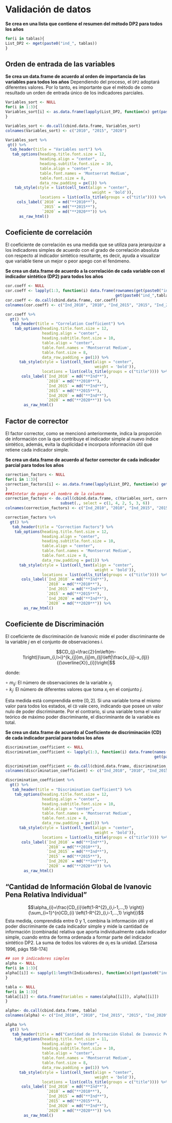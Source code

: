 # Validación de datos  {.unlisted .unnumbered}


**Se crea en una lista que contiene el resumen del método DP2 para todos los años**

```r
for(i in tablas){
List_DP2 <- mget(paste0("ind_", tablas))
}
```

## Orden de entrada de las variables  {-}

**Se crea un data.frame de acuerdo al orden de importancia de las variables para todos los años** 
Dependiendo del proceso, el `DP2` adoptará diferentes valores. Por lo tanto, es importante que el método de como resultado un orden de entrada único de los indicadores parciales.    

```r
Variables_sort <- NULL
for(i in 1:3){
Variables_sort[i] <- as.data.frame(lapply(List_DP2, function(x) get(paste0("ind_", tablas[i]))$variables_sort))
}

Variables_sort <- do.call(cbind.data.frame, Variables_sort)
colnames(Variables_sort) <- c("2010", "2015", "2020")
```

```r
Variables_sort %>%
 gt() %>%
  tab_header(title = "Variables sort") %>%
   tab_options(heading.title.font.size = 12, 
               heading.align = "center",
               heading.subtitle.font.size = 10,
               table.align = "center",
               table.font.names = 'Montserrat Medium',
               table.font.size = 8,
               data_row.padding = px(1)) %>%
    tab_style(style = list(cell_text(align = "center",
                                      weight = 'bold')),
               locations = list(cells_title(groups = c("title")))) %>%
     cols_label(`2010` = md("**2010**"), 
                `2015` = md("**2015**"),
                `2020` = md("**2020**")) %>%
      as_raw_html() 
```


## Coeficiente de correlación {-}  

El coeficiente de correlación es una medida que se utiliza para jerarquizar a los indicadores simples de acuerdo con el grado de correlación absoluta con respecto al indicador sintético resultante, es decir, ayuda a visualizar que variable tiene un mejor o peor apego con el fenómeno.     

**Se crea un data.frame de acuerdo a la correlación de cada variable con el indicador sintético (DP2) para todos los años**

```r
cor.coeff <- NULL
cor.coeff <- lapply(1:3, function(i) data.frame(rownames(get(paste0("ind_",tablas[i]))[["cor.coeff"]]),
                                                get(paste0("ind_",tablas[i]))$cor.coeff))
cor.coeff <- do.call(cbind.data.frame, cor.coeff)
colnames(cor.coeff) <- c("Ind_2010", "2010", "Ind_2015", "2015", "Ind_2020", "2020")
```


```r
cor.coeff %>%
  gt() %>%
   tab_header(title = "Correlation Coefficient") %>%
    tab_options(heading.title.font.size = 12, 
                heading.align = "center",
                heading.subtitle.font.size = 10,
                table.align = "center",
                table.font.names = 'Montserrat Medium',
                table.font.size = 8,
                data_row.padding = px(1)) %>%
      tab_style(style = list(cell_text(align = "center",
                                       weight = 'bold')),
                locations = list(cells_title(groups = c("title")))) %>%
       cols_label(`Ind_2010` = md("**Ind**"), 
                  `2010` = md("**2010**"),
                  `Ind_2015` = md("**Ind**"),
                  `2015` = md("**2015**"), 
                  `Ind_2020` = md("**Ind**"),
                  `2020` = md("**2020**")) %>%
        as_raw_html()                          
```

## Factor de corrector  {-}

El factor corrector, como se mencionó anteriormente, indica la proporción de información con la que contribuye el indicador simple al nuevo índice sintético, además, evita la duplicidad e incorpora información útil que retiene cada indicador simple.     

**Se crea un data.frame de acuerdo al factor corrector de cada indicador parcial para todos los años**

```r
correction_factors <- NULL
for(i in 1:3){
correction_factors[i] <- as.data.frame(lapply(List_DP2, function(x) get(paste0("ind_",tablas[i]))$correction_factors))
}
###Intetar de pegar el nombre de la columna 
correction_factors <- do.call(cbind.data.frame, c(Variables_sort, correction_factors)) %>%
                        subset(., select = c(1, 4, 2, 5, 3, 6))
colnames(correction_factors) <- c("Ind_2010", "2010", "Ind_2015", "2015", "Ind_2020", "2020")
```


```r
correction_factors %>%
  gt() %>%
   tab_header(title = "Correction Factors") %>%
    tab_options(heading.title.font.size = 12, 
                heading.align = "center",
                heading.subtitle.font.size = 10,
                table.align = "center",
                table.font.names = 'Montserrat Medium',
                table.font.size = 8,
                data_row.padding = px(1)) %>%
      tab_style(style = list(cell_text(align = "center",
                                       weight = 'bold')),
                locations = list(cells_title(groups = c("title")))) %>%
       cols_label(`Ind_2010` = md("**Ind**"), 
                  `2010` = md("**2010**"),
                  `Ind_2015` = md("**Ind**"),
                  `2015` = md("**2015**"), 
                  `Ind_2020` = md("**Ind**"),
                  `2020` = md("**2020**")) %>%
        as_raw_html()                         
```


## Coeficiente de Discriminación  {-}

El coeficiente de discriminación de Ivanovic mide el poder discriminante de la variable $j$ en el conjunto de observaciones $i$. 

$$CD_{j}=\frac{2}{m\left(m-1\right)}\sum_{i,l>i}^{k_{j}}m_{ij}m_{lj}\left|\frac{x_{ij}-x_{lj}}{{\overline{X}}_{i}}\right|$$

donde: 

$\circ\:m_{ij}$: El número de observaciones de la variable $x_{j}$    
$\circ\:k_{j}$: El número de diferentes valores que toma $x_{i}$ en el conjunto $j$.     


Esta medida está comprendida entre $[0, 2]$. Si una variable toma el mismo valor para todos los estados, el `CD` vale cero, indicando que posee un valor nulo de poder discriminante. Por el contrario, si una variable toma el valor teórico de máximo poder discriminante, el discriminante de la variable es total.   


**Se crea un data.frame de acuerdo al Coeficiente de discriminación (CD) de cada indicador parcial para todos los años**

```r
discrimination_coefficient <- NULL
discrimination_coefficient <- lapply(1:3, function(i) data.frame(names(get(paste0("ind_",tablas[i]))[["discrimination.coefficient"]]),
                                                                 get(paste0("ind_",tablas[i]))$discrimination.coefficient))

discrimination_coefficient <- do.call(cbind.data.frame, discrimination_coefficient)
colnames(discrimination_coefficient) <- c("Ind_2010", "2010", "Ind_2015", "2015", "Ind_2020", "2020")
```


```r
discrimination_coefficient %>%
  gt() %>%
   tab_header(title = "Discrimination Coefficient") %>%
    tab_options(heading.title.font.size = 12, 
                heading.align = "center",
                heading.subtitle.font.size = 10,
                table.align = "center",
                table.font.names = 'Montserrat Medium',
                table.font.size = 8,
                data_row.padding = px(1)) %>%
      tab_style(style = list(cell_text(align = "center",
                                       weight = 'bold')),
                locations = list(cells_title(groups = c("title")))) %>%
       cols_label(`Ind_2010` = md("**Ind**"), 
                  `2010` = md("**2010**"),
                  `Ind_2015` = md("**Ind**"),
                  `2015` = md("**2015**"), 
                  `Ind_2020` = md("**Ind**"),
                  `2020` = md("**2020**")) %>%
        as_raw_html() 
```

## “Cantidad de Información Global de Ivanovic Pena Relativa Individual” {-}

$$\alpha_{i}=\frac{CD_{i}\left(1-R^{2}_{i,i-1,...,1} \right)}{\sum_{i=1}^{n}CD_{i} \left(1-R^{2}_{i,i-1,...,1} \right)}$$
Esta medida, comprendida entre 0 y 1, combina la información útil y el poder discriminante de cada indicador simple y mide la cantidad de información (combinada) relativa que aporta individualmente cada indicador simple, cuando entra de forma ordenada a formar parte del indicador sintético DP2. La suma de todos los valores de $\alpha_{i}$ es la unidad. [Zarsosa 1996, págs 158-174]      

```r
## son 9 indicadores simples
alpha <- NULL
for(i in 1:3){
alpha[[i]] <- sapply(1:length(Indicadores), function(x)(get(paste0("ind_",tablas[i]))[["correction_factors"]][x] * get(paste0("ind_",tablas[i]))[["discrimination.coefficient"]][x]) /                                                         sum(get(paste0("ind_",tablas[i]))[["correction_factors"]] * get(paste0("ind_",tablas[i]))[["discrimination.coefficient"]]))
}
```

```r
tabla <- NULL
for(i in 1:3){
tabla[[i]] <- data.frame(Variables = names(alpha[[i]]), alpha[[i]])
}

alpha<- do.call(cbind.data.frame, tabla)
colnames(alpha) <- c("Ind_2010", "2010", "Ind_2015", "2015", "Ind_2020", "2020")

alpha %>%
  gt() %>%
   tab_header(title = md("Cantidad de Información Global de Ivanovic Pena Relativa Individual")) %>%
    tab_options(heading.title.font.size = 11, 
                heading.align = "center",
                heading.subtitle.font.size = 10,
                table.align = "center",
                table.font.names = 'Montserrat Medium',
                table.font.size = 8,
                data_row.padding = px(1)) %>%
      tab_style(style = list(cell_text(align = "center",
                                       weight = 'bold')),
                locations = list(cells_title(groups = c("title")))) %>%
       cols_label(`Ind_2010` = md("**Ind**"), 
                  `2010` = md("**2010**"),
                  `Ind_2015` = md("**Ind**"),
                  `2015` = md("**2015**"), 
                  `Ind_2020` = md("**Ind**"),
                  `2020` = md("**2020**")) %>%
        as_raw_html() 
```

